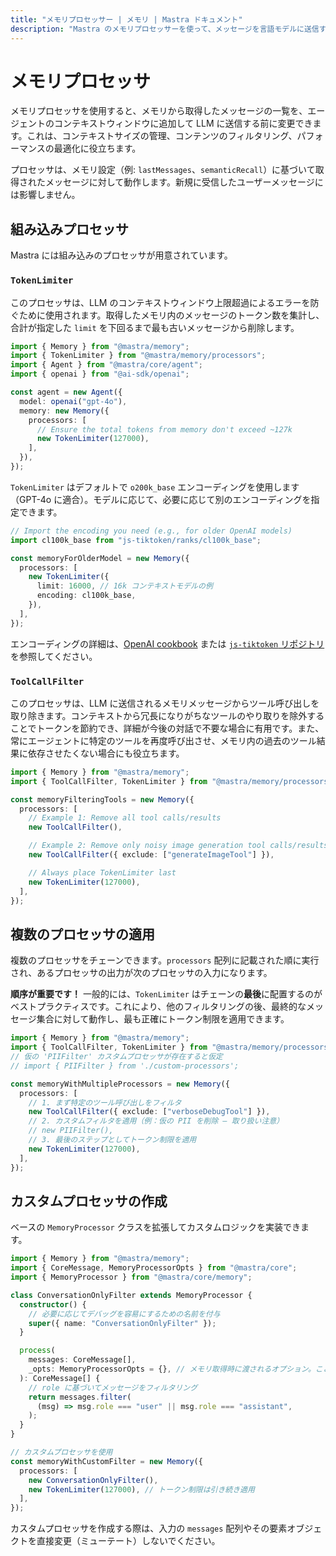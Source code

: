 ```yaml
---
title: "メモリプロセッサー | メモリ | Mastra ドキュメント"
description: "Mastra のメモリプロセッサーを使って、メッセージを言語モデルに送信する前にフィルタリング、トリミング、変換し、コンテキストウィンドウの制約を管理する方法を学びます。"
---
```


# メモリプロセッサ

メモリプロセッサを使用すると、メモリから取得したメッセージの一覧を、エージェントのコンテキストウィンドウに追加して LLM に送信する前に変更できます。これは、コンテキストサイズの管理、コンテンツのフィルタリング、パフォーマンスの最適化に役立ちます。

プロセッサは、メモリ設定（例: `lastMessages`、`semanticRecall`）に基づいて取得されたメッセージに対して動作します。新規に受信したユーザーメッセージには影響しません。

## 組み込みプロセッサ

Mastra には組み込みのプロセッサが用意されています。

### `TokenLimiter`

このプロセッサは、LLM のコンテキストウィンドウ上限超過によるエラーを防ぐために使用されます。取得したメモリ内のメッセージのトークン数を集計し、合計が指定した `limit` を下回るまで最も古いメッセージから削除します。

```typescript copy showLineNumbers {9-12}
import { Memory } from "@mastra/memory";
import { TokenLimiter } from "@mastra/memory/processors";
import { Agent } from "@mastra/core/agent";
import { openai } from "@ai-sdk/openai";

const agent = new Agent({
  model: openai("gpt-4o"),
  memory: new Memory({
    processors: [
      // Ensure the total tokens from memory don't exceed ~127k
      new TokenLimiter(127000),
    ],
  }),
});
```

`TokenLimiter` はデフォルトで `o200k_base` エンコーディングを使用します（GPT-4o に適合）。モデルに応じて、必要に応じて別のエンコーディングを指定できます。

```typescript copy showLineNumbers {6-9}
// Import the encoding you need (e.g., for older OpenAI models)
import cl100k_base from "js-tiktoken/ranks/cl100k_base";

const memoryForOlderModel = new Memory({
  processors: [
    new TokenLimiter({
      limit: 16000, // 16k コンテキストモデルの例
      encoding: cl100k_base,
    }),
  ],
});
```

エンコーディングの詳細は、[OpenAI cookbook](https://cookbook.openai.com/examples/how_to_count_tokens_with_tiktoken#encodings) または [`js-tiktoken` リポジトリ](https://github.com/dqbd/tiktoken) を参照してください。

### `ToolCallFilter`

このプロセッサは、LLM に送信されるメモリメッセージからツール呼び出しを取り除きます。コンテキストから冗長になりがちなツールのやり取りを除外することでトークンを節約でき、詳細が今後の対話で不要な場合に有用です。また、常にエージェントに特定のツールを再度呼び出させ、メモリ内の過去のツール結果に依存させたくない場合にも役立ちます。

```typescript copy showLineNumbers {5-14}
import { Memory } from "@mastra/memory";
import { ToolCallFilter, TokenLimiter } from "@mastra/memory/processors";

const memoryFilteringTools = new Memory({
  processors: [
    // Example 1: Remove all tool calls/results
    new ToolCallFilter(),

    // Example 2: Remove only noisy image generation tool calls/results
    new ToolCallFilter({ exclude: ["generateImageTool"] }),

    // Always place TokenLimiter last
    new TokenLimiter(127000),
  ],
});
```

## 複数のプロセッサの適用

複数のプロセッサをチェーンできます。`processors` 配列に記載された順に実行され、あるプロセッサの出力が次のプロセッサの入力になります。

**順序が重要です！** 一般的には、`TokenLimiter` はチェーンの**最後**に配置するのがベストプラクティスです。これにより、他のフィルタリングの後、最終的なメッセージ集合に対して動作し、最も正確にトークン制限を適用できます。

```typescript copy showLineNumbers {7-14}
import { Memory } from "@mastra/memory";
import { ToolCallFilter, TokenLimiter } from "@mastra/memory/processors";
// 仮の 'PIIFilter' カスタムプロセッサが存在すると仮定
// import { PIIFilter } from './custom-processors';

const memoryWithMultipleProcessors = new Memory({
  processors: [
    // 1. まず特定のツール呼び出しをフィルタ
    new ToolCallFilter({ exclude: ["verboseDebugTool"] }),
    // 2. カスタムフィルタを適用（例：仮の PII を削除 — 取り扱い注意）
    // new PIIFilter(),
    // 3. 最後のステップとしてトークン制限を適用
    new TokenLimiter(127000),
  ],
});
```

## カスタムプロセッサの作成

ベースの `MemoryProcessor` クラスを拡張してカスタムロジックを実装できます。

```typescript copy showLineNumbers {5-20,24-27}
import { Memory } from "@mastra/memory";
import { CoreMessage, MemoryProcessorOpts } from "@mastra/core";
import { MemoryProcessor } from "@mastra/core/memory";

class ConversationOnlyFilter extends MemoryProcessor {
  constructor() {
    // 必要に応じてデバッグを容易にするための名前を付与
    super({ name: "ConversationOnlyFilter" });
  }

  process(
    messages: CoreMessage[],
    _opts: MemoryProcessorOpts = {}, // メモリ取得時に渡されるオプション。ここではほとんど不要
  ): CoreMessage[] {
    // role に基づいてメッセージをフィルタリング
    return messages.filter(
      (msg) => msg.role === "user" || msg.role === "assistant",
    );
  }
}

// カスタムプロセッサを使用
const memoryWithCustomFilter = new Memory({
  processors: [
    new ConversationOnlyFilter(),
    new TokenLimiter(127000), // トークン制限は引き続き適用
  ],
});
```

カスタムプロセッサを作成する際は、入力の `messages` 配列やその要素オブジェクトを直接変更（ミューテート）しないでください。